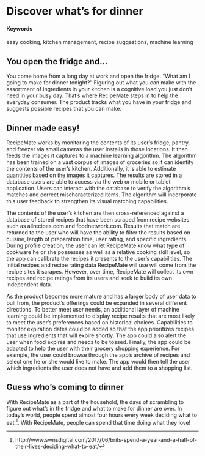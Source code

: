 # Discover what’s for dinner {#RecipeMate}

#### Keywords

easy cooking, kitchen management, recipe suggestions, machine learning

## You open the fridge and...

You come home from a long day at work and open the fridge. “What am I going to make for dinner tonight?” Figuring out what you can make with the assortment of ingredients in your kitchen is a cognitive load you just don’t need in your busy day. That’s where RecipeMate steps in to help the everyday consumer. The product tracks what you have in your fridge and suggests possible recipes that you can make. 

## Dinner made easy!

RecipeMate works by monitoring the contents of its user’s fridge, pantry, and freezer via small cameras the user installs in those locations. It then feeds the images it captures to a machine learning algorithm. The algorithm has been trained on a vast corpus of images of groceries so it can identify the contents of the user's kitchen. Additionally, it is able to estimate quantities based on the images it captures. The results are stored in a database users are able to access via the web or mobile or tablet application. Users can interact with the database to verify the algorithm's matches and correct mischaracterized items. The algorithm will incorporate this user feedback to strengthen its visual matching capabilities.

The contents of the user's kitchen are then cross-referenced against a database of stored recipes that have been scraped from recipe websites such as allrecipes.com and foodnetwork.com. Results that match are returned to the user who will have the ability to filter the results based on cuisine, length of preparation time, user rating, and specific ingredients. During profile creation, the user can let RecipeMate know what type of cookware he or she possesses as well as a relative cooking skill level, so the app can calibrate the recipes it presents to the user’s capabilities. The initial recipes and recipe rating data RecipeMate will use will come from the recipe sites it scrapes. However, over time, RecipeMate will collect its own recipes and recipe ratings from its users and seek to build its own independent data.

As the product becomes more mature and has a larger body of user data to pull from, the product's offerings could be expanded in several different directions. To better meet user needs, an additional layer of machine learning could be implemented to display recipe results that are most likely to meet the user’s preferences based on historical choices. Capabilities to monitor expiration dates could be added so that the app prioritizes recipes that use ingredients that will expire shortly. The app could also alert the user when food expires and needs to be tossed. Finally, the app could be adapted to help the user with their grocery shopping experience. For example, the user could browse through the app's archive of recipes and select one he or she would like to make. The app would then tell the user which ingredients the user does not have and add them to a shopping list.

## Guess who's coming to dinner

With RecipeMate as a part of the household, the days of scrambling to figure out what’s in the fridge and what to make for dinner are over. In today's world, people spend almost four hours every week deciding what to eat ^[http://www.swnsdigital.com/2017/06/brits-spend-a-year-and-a-half-of-their-lives-deciding-what-to-eat/]. With RecipeMate, people can spend that time doing what they love!
